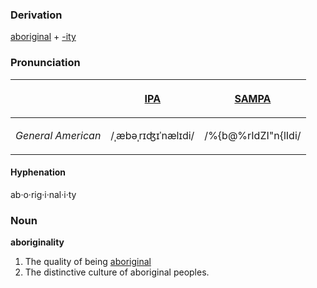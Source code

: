 ===Derivation===
[[aboriginal]] + [[-ity]]

===Pronunciation===
{| border=1 cellpadding=5
! !! [[w:IPA|IPA]] !! [[w:SAMPA|SAMPA]]
|-
! ''General American''
| /ˌæbəˌrɪʤɪˈnælɪdi/ || /%{b@%rIdZI"n{lIdi/
|}

====Hyphenation====
ab·o·rig·i·nal·i·ty

===Noun===
'''aboriginality'''
#The quality of being [[aboriginal]]
#The distinctive culture of aboriginal peoples.